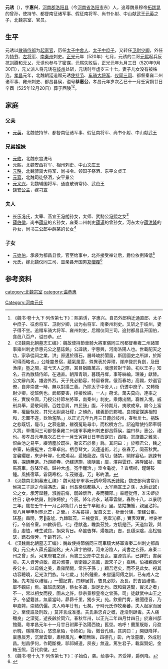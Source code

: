 '''元诱'''（{{bd|484年||520年|9月30日|catIdx=y}}），字'''惠兴'''，[[河南郡|河南郡]][[洛阳县|洛阳县]]（今[[河南省|河南省]][[洛阳市|洛阳市]]东）人，追尊魏景穆帝[[拓跋晃|拓跋晃]]的曾孙，使持节、都督南征诸军事、假征南将军、尚书​​仆射、中山献武王[[元英|元英]]之子，北魏宗室、官员。

==生平==
元诱以[[散骑侍郎|散骑侍郎]]为[[起家官|起家官]]，历任[[太子中舍人|太子中舍人]]、[[太子中庶子|太子中庶子]]，又转任[[卫尉少卿|卫尉少卿]]，外任为[[持节|持节]]、[[左将军|左将军]]、[[南秦州|南秦州]]刺史。[[正光|正光]]元年（520年）七月，元诱的二哥[[元熙_(中山王)|元熙]]起兵反抗[[刘腾|刘腾]]和[[元乂|元乂]]，元诱也参与了密谋，元熙失败后，正光元年九月三日（520年9月30日），元乂派人将元诱在[[岐州|岐州]]处斩，元诱时年虚岁三十七，妻子儿女没有被株连。[[孝昌|孝昌]]元年，北魏朝廷追赠元诱[[使持节|使持节]]、[[车骑大将军|车骑大将军]]、[[仪同三司|仪同三司]]、都督秦雍二州诸军事、雍州刺史、都昌县侯，谥号'''恭惠公'''，孝昌元年岁次乙巳十一月壬寅朔廿日辛酉（525年12月20日）葬于西陵<ref>《魏书·卷十九下·列传第七下》：熙弟诱，字惠兴。自员外郎稍迁通直郎、太子中庶子、征虏将军、卫尉少卿，出为右将军、南秦州刺史。叉斩之于岐州，妻子得不坐。追赠车骑大将军、雍州刺史，后赠仪同三司，追封都昌县开国伯，食邑八百户，谥曰恭。</ref><ref>《汉魏南北朝墓志汇编》：魏故使持節車騎大將軍儀同三司都督秦雍二州諸軍事雍州刺史恭惠元公之墓誌銘」公諱誘，字惠興，河南洛陽人也。世載配天之功，家承從祠之業，洪」原邁於積石，層峰峻於閬風，斯固國史之所詳，於斯可得而略也。」公降靈景宿，蘊氣風雲，殊異表於弄璋，崖岸聳於負劍，及田漁庠」塾之間，揜弋天人之際，耳目猶臨萬古，魂想若對千齡。初以王子」知名，召為散騎侍郎，在通直。朝拜青瑣，暮踐丹墀，事等絲綸，理兼」獻替。公文辭內美，雄姿外烈。天子見必動容，特留眷賞。俄而春坊」高闢，妙選官僚，自非崇盛一時，無以對揚三善。乃除太子中舍人，」仍遷中庶子，又轉衛尉少卿，從班例也。武都要害，控接攸綿，一人」荷戈，萬夫莫向，連率之任，實俟令圖。乃授公持節左將軍，南秦州」刺史。乘傳出關，褰帷入境，威刑具舉，愛敬同歸。百姓息肩，四民鼓」腹，不待期月，夷歌成章。屬今上富年，權臣執政，其兄太尉慮社稷」之傾危，建義節於鄴城。良規密謀遙相知和，忠圖不遂，欻貽濫酷。」以正光元年九月三日薨於岐州，春秋卅七。捐珠之悲既切，罷市」之慕逾酸，雖復冤恥尋申，而松檟方合。詔追贈使持節車騎大將」軍儀同三司都督秦雍二州諸軍事雍州刺史都昌縣侯，謚曰恭」惠公，禮也。粵孝昌元年歲次乙巳十一月壬寅朔廿日辛酉窆於」西陵。怨旋蓋之難息，恨曲池之易平，綴清塵於既往，勒玄石於泉」扃。其詞曰：」於穆君公，魏之宗室，結慶挺生，含章卓出。栖息琴文，流連道術，若」彼春芳，同茲秋實。言襲纓屣，來步軒墀，化成鴻羽，愛結龍姿。情切」儲禁，綢繆宴私，諷諫有隱，探賾無遺。乃游卿寺，仍建旌旟，德隨風」靡，澤與雲舒。將隆國祉，駟馬高車，忽降淫禍，歸神大虛。冤申寵洽，」筮令龜從，？沓墻柳，鏗鏘鼓鍾。風搖宿草，霧藹寒松，年茂雖遠，芳」彩終濃。</ref>。

==家庭==

===父亲===
*[[元英|元英]]，北魏使持节、都督南征诸军事、假征南将军、尚书​​仆射、中山献武王

===兄弟姐妹===
*[[元攸|元攸]]，北魏东宫洗马		
*[[元熙_(中山王)|元熙]]，北魏安西将军、相州刺史、中山文庄王					
*[[元略_(东平王)|元略]]，北魏骠骑大将军、尚书令、领国子祭酒、东平文贞王									
*[[元纂_(司徒祭酒)|元纂]]，北魏司徒祭酒，安平景公
*[[元义兴|元义兴]]，北魏辅国将军、通直散骑常侍、武邑王
*[[饶安公主_(北魏)|饶安公主]]，嫁[[刁宣|刁宣]]

===夫人===
*[[长乐冯氏|长乐冯氏]]，太宰、燕宣王[[冯朗|冯朗]]孙女，太师、武懿公[[冯熙|冯熙]]之女<ref>《汉魏南北朝墓志汇编》：魏司徒參軍事元誘命婦馮氏誌銘」魏吏部尚書常山侯第三子誘之命婦馮氏，冀」州長樂信都縣人，太宰燕宣王之孫，太師武懿」公之女。承芳誕體，淑麗前脩，弱齡懷哲，長而彌邵。」率禮從傅，准宋姬於往日；敬奉姑舅，則陳婦於」今辰。降年弗永，瑤華霜墜，春秋十八，以景明三年」歲在壬午十一月乙卯朔廿八日壬午卒穀水」里。慈姑撫慟，親里沾衿。粵八月甲申附葬北芒」之塋。」本系萇揚，爰自文王，析華分族，肇建公畢。瑤基」霜曉，芳露謐，九棘聯茂，三槐疊質。克誕光軀，」實表淵實，唯姿唯行，令儀令室。四教徘徊，七」德猷逸，瞻婺茲雙，方娥是匹。天道無親，與善」虛恤，昧生滅寶，捐榮背日。命筮告祥，煬龜誨」吉，長隧深陰，高松騷瑟，鐫石傳芳，千齡有述。</ref>
*[[薛伯徽|薛伯徽]]，尚书[[薛辩|薛辩]]的玄孙女，雍秦二州刺史[[薛谨|薛谨]]的曾孙女，河东太守[[薛洪隆|薛洪隆]]的孙女，尚书三公郎中薛某的长女<ref>《汉魏南北朝墓志汇编》：魏故使持節儀同三司車騎大將軍雍秦二州刺史都昌侯」元公夫人薛氏墓誌銘」夫人諱字伯徽，河東汾陰人，尚書之玄孫，雍秦二州之曾」孫，河東府君之孫，尚書三公郎中之長女。靈源寶系，已詳於」書契矣。夫人資芳貞敏，蘊彩淑靈，表衛姬之高風，誕宋子之」嘉稱。伯祖親西河長公主，以母儀之美，肅雍閨閫，常告子孫；」顧吾老矣，而不見此女。視其功容聰曉，足光汝門族。年七歲，」持所鍾重，未嘗逕阿傅之訓，已有成人之操。先考授以禮經，」一聞記賞，四辨居質，瞥見必妙。及長，於吉凶禮儀，靡不觀綜」焉。雖班氏閑通，蔡女多識，詎足比也。既和聲遠聞，實求之者」不一，常以相女而授，固未之許。恭宗景穆皇帝之曾孫，司」徒獻武中山王之子，令望籍甚，無輩當時，昴昴千里，獨步天」苑。欽重門冑，雅聞德音，乃申嘉娉，崇結伉儷。夫人時年廿有」七矣。于時元氏作牧秦蕃，夫人起家而居之。至使語及刑政，」莫非言成准墨。夫氏秉忠貞之概，逢淫刑肆毒。夫人痛殲良」之深冤，逝長齡於同穴。春秋年卅，以正光二年四月廿四日」於雍州邸館薨。粵孝昌元年十一月廿日祔葬于洛陽西陵」舊塋。嗚呼！蘭薰既彫，月盈示魄，隱隱寒山，悠悠泉陌，令終如」始，徽音孔碩。其詞曰：」開嶽降祥，稟惠辰芳，沉漸雲舉，肅穆風光，●聞無昧，四德孔」彰，內浛靈慶，外成剋昌。剋昌伊何，作範斷機，祁祁婦道，夙夜」無違。篤生君子，載誕賢妃，金箱玉照，百代俞徽。</ref>

===子女===
*[[元始伯|元始伯]]，承袭为都昌县侯，官至给事中，北齐接受禅让后，爵位依例降低<ref>《魏书·卷十九下·列传第七下》：子始伯，袭。给事中。齐受禅，爵例降。</ref>
*元氏，嫁北魏仪同三司、显亲县开国男[[郑僧覆|郑僧覆]]<ref>{{Cite book | author = | title = 《长安凤栖原韦氏家族墓地墓志辑考》 | location = 西安 | publisher = 三秦出版社  | date =2020.08 | pages =91-97 |ISBN =978-7-5518-2204-6| accessdate = 2015-03-14 | url = | language= zh-hant| quote = }}</ref>

==参考资料==
{{reflist}}

[[category:北魏宗室|category:北魏宗室]]
[[Category:河南元氏|Category:河南元氏]]
[[category:谥恭惠|category:谥恭惠]]